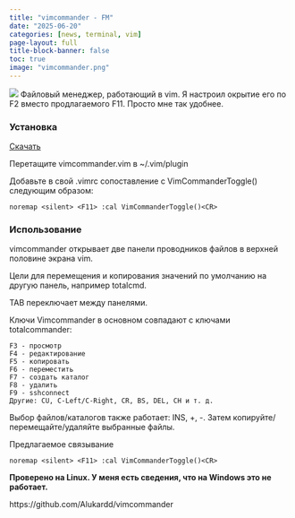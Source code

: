 ```yaml
---
title: "vimcommander - FM"
date: "2025-06-20"
categories: [news, terminal, vim]
page-layout: full
title-block-banner: false
toc: true
image: "vimcommander.png"
---
```


![](vimcommander_1.png)
Файловый менеджер, работающий в vim. Я настроил окрытие его по F2 вместо продлагаемого F11. Просто мне так удобнее. 


### Установка

[Скачать](https://github.com/Alukardd/vimcommander)

Перетащите vimcommander.vim в ~/.vim/plugin

Добавьте в свой .vimrc сопоставление с VimCommanderToggle() следующим образом:
```
noremap <silent> <F11> :cal VimCommanderToggle()<CR>
```
### Использование

vimcommander открывает две панели проводников файлов в верхней половине экрана vim.

Цели для перемещения и копирования значений по умолчанию на другую панель, например totalcmd.

TAB переключает между панелями.

Ключи Vimcommander в основном совпадают с ключами totalcommander:
```
F3 - просмотр
F4 - редактирование
F5 - копировать
F6 - переместить
F7 - создать каталог
F8 - удалить
F9 - sshconnect
Другие: CU, C-Left/C-Right, CR, BS, DEL, CH и т. д.
```
Выбор файлов/каталогов также работает: INS, +, -. Затем копируйте/перемещайте/удаляйте выбранные файлы.

Предлагаемое связывание
```
noremap <silent> <F11> :cal VimCommanderToggle()<CR>
```
**Проверено на Linux. У меня есть сведения, что на Windows это не работает.**

https://github.com/Alukardd/vimcommander

